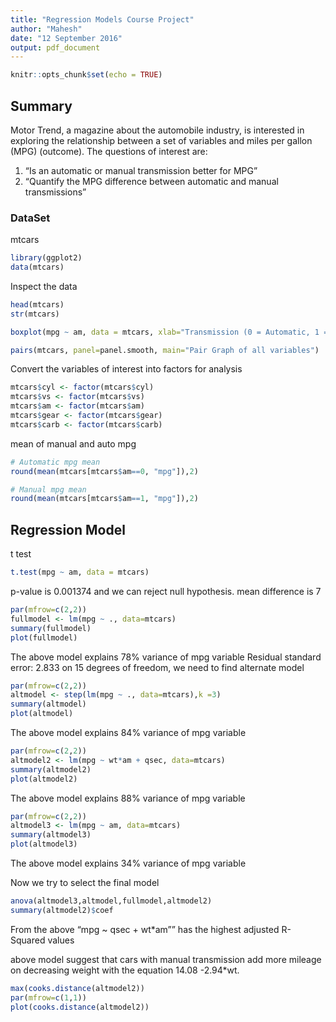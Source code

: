 ```yaml
---
title: "Regression Models Course Project"
author: "Mahesh"
date: "12 September 2016"
output: pdf_document
---
```


```r
knitr::opts_chunk$set(echo = TRUE)
```

## Summary

Motor Trend, a magazine about the automobile industry, is interested in 
exploring the relationship between a set of variables and miles per gallon (MPG) (outcome). The questions of interest are:  

1. “Is an automatic or manual transmission better for MPG”
2. "Quantify the MPG difference between automatic and manual transmissions" 

### DataSet

mtcars

```r
library(ggplot2)
data(mtcars)


```

Inspect the data  

```r
head(mtcars)
str(mtcars)

boxplot(mpg ~ am, data = mtcars, xlab="Transmission (0 = Automatic, 1 = Manual)", ylab="MPG",main="Boxplot of MPG vs. Transmission")

pairs(mtcars, panel=panel.smooth, main="Pair Graph of all variables")
```

Convert the variables of interest into factors for analysis  

```r
mtcars$cyl <- factor(mtcars$cyl)
mtcars$vs <- factor(mtcars$vs)
mtcars$am <- factor(mtcars$am)
mtcars$gear <- factor(mtcars$gear)
mtcars$carb <- factor(mtcars$carb)
```

mean of manual and auto mpg  

```r
# Automatic mpg mean
round(mean(mtcars[mtcars$am==0, "mpg"]),2)

# Manual mpg mean
round(mean(mtcars[mtcars$am==1, "mpg"]),2)
```

## Regression Model
t test   

```r
t.test(mpg ~ am, data = mtcars)
```

p-value is 0.001374 and we can reject null hypothesis. mean difference is 7


```r
par(mfrow=c(2,2))
fullmodel <- lm(mpg ~ ., data=mtcars)
summary(fullmodel)
plot(fullmodel)
```

The above model explains 78% variance of mpg variable 
Residual standard error: 2.833 on 15 degrees of freedom, we need to find 
alternate model  

```r
par(mfrow=c(2,2))
altmodel <- step(lm(mpg ~ ., data=mtcars),k =3)
summary(altmodel)
plot(altmodel)
```

The above model explains 84% variance of mpg variable 

```r
par(mfrow=c(2,2))
altmodel2 <- lm(mpg ~ wt*am + qsec, data=mtcars)
summary(altmodel2)
plot(altmodel2)
```

The above model explains 88% variance of mpg variable 

```r
par(mfrow=c(2,2))
altmodel3 <- lm(mpg ~ am, data=mtcars)
summary(altmodel3)
plot(altmodel3)
```

The above model explains 34% variance of mpg variable  

Now we try to select the final model

```r
anova(altmodel3,altmodel,fullmodel,altmodel2)
summary(altmodel2)$coef
```

From the above "mpg ~ qsec + wt*am"" has the  highest adjusted R-Squared values  

above model suggest that cars with manual transmission add more mileage on 
decreasing weight with the equation 14.08 -2.94*wt.

```r
max(cooks.distance(altmodel2))
par(mfrow=c(1,1))
plot(cooks.distance(altmodel2))
```








